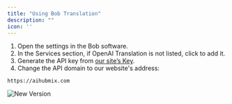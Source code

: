 ```yaml
---
title: "Using Bob Translation"
description: ""
icon: ''
---
```


1. Open the settings in the Bob software.  
2. In the Services section, if OpenAI Translation is not listed, click to add it.  
3. Generate the API key from [our site’s Key](https://aihubmix.com/token).  
4. Change the API domain to our website's address:
```
https://aihubmix.com
```

![New Version](../../public/cn/Bob.png) 

